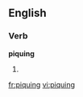 
==English==

===Verb===
'''piquing'''

# {{present participle of|pique}}

[[fr:piquing]]
[[vi:piquing]]
